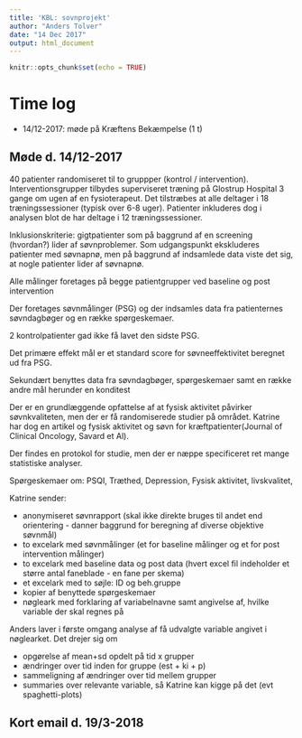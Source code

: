 ```yaml
---
title: 'KBL: sovnprojekt'
author: "Anders Tolver"
date: "14 Dec 2017"
output: html_document
---
```


```r
knitr::opts_chunk$set(echo = TRUE)
```

# Time log

* 14/12-2017: møde på Kræftens Bekæmpelse (1 t)

## Møde d. 14/12-2017

40 patienter randomiseret til to gruppper (kontrol / intervention). Interventionsgrupper tilbydes superviseret træning på Glostrup Hospital 3 gange om ugen af en fysioterapeut. Det tilstræbes at alle deltager i 18 træningssessioner (typisk over 6-8 uger). Patienter inkluderes dog i analysen blot de har deltage i 12 træningssessioner.

Inklusionskriterie: gigtpatienter som på baggrund af en screening (hvordan?) lider af søvnproblemer. Som udgangspunkt ekskluderes patienter med søvnapnø, men på baggrund af indsamlede data viste det sig, at nogle patienter lider af søvnapnø.

Alle målinger foretages på begge patientgrupper ved baseline og post intervention 

Der foretages søvnmålinger (PSG) og der indsamles data fra patienternes søvndagbøger og en række spørgeskemaer.

2 kontrolpatienter gad ikke få lavet den sidste PSG. 

Det primære effekt mål er et standard score for søvneeffektivitet beregnet ud fra PSG.

Sekundært benyttes data fra søvndagbøger, spørgeskemaer samt en række andre mål herunder en konditest

Der er en grundlæggende opfattelse af at fysisk aktivitet påvirker søvnkvaliteten, men der er få randomiserede studier på området. Katrine har dog en artikel og fysisk aktivitet og søvn for kræftpatienter(Journal of Clinical Oncology, Savard et Al).

Der findes en protokol for studie, men der er næppe specificeret ret mange statistiske analyser.

Spørgeskemaer om: PSQI, Træthed, Depression, Fysisk aktivitet, livskvalitet, 

Katrine sender:

- anonymiseret søvnrapport (skal ikke direkte bruges til andet end orientering - danner baggrund for beregning af diverse objektive søvnmål)
- to excelark med søvnmålinger (et for baseline målinger og et for post intervention målinger)
- to excelark med baseline data og post data (hvert excel fil indeholder et større antal faneblade - en fane per skema)
- et excelark med to søjle: ID og beh.gruppe
- kopier af benyttede spørgeskemaer
- nøgleark med forklaring af variabelnavne samt angivelse af, hvilke variable der skal regnes på

Anders laver i første omgang analyse af få udvalgte variable angivet i nøglearket. Det drejer sig om

* opgørelse af mean+sd opdelt på tid x grupper
* ændringer over tid inden for gruppe (est + ki + p)
* sammeligning af ændringer over tid mellem grupper
* summaries over relevante variable, så Katrine kan kigge på det (evt spaghetti-plots)

## Kort email d. 19/3-2018